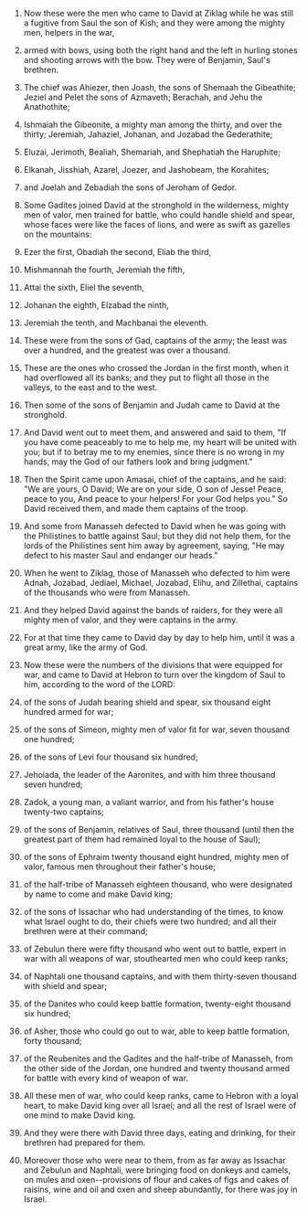 
1. Now these were the men who came to David at Ziklag while he was still a fugitive from Saul the son of Kish; and they were among the mighty men, helpers in the war,

2. armed with bows, using both the right hand and the left in hurling stones and shooting arrows with the bow. They were of Benjamin, Saul's brethren.

3. The chief was Ahiezer, then Joash, the sons of Shemaah the Gibeathite; Jeziel and Pelet the sons of Azmaveth; Berachah, and Jehu the Anathothite;

4. Ishmaiah the Gibeonite, a mighty man among the thirty, and over the thirty; Jeremiah, Jahaziel, Johanan, and Jozabad the Gederathite;

5. Eluzai, Jerimoth, Bealiah, Shemariah, and Shephatiah the Haruphite;

6. Elkanah, Jisshiah, Azarel, Joezer, and Jashobeam, the Korahites;

7. and Joelah and Zebadiah the sons of Jeroham of Gedor.

8. Some Gadites joined David at the stronghold in the wilderness, mighty men of valor, men trained for battle, who could handle shield and spear, whose faces were like the faces of lions, and were as swift as gazelles on the mountains:

9. Ezer the first, Obadiah the second, Eliab the third,

10. Mishmannah the fourth, Jeremiah the fifth,

11. Attai the sixth, Eliel the seventh,

12. Johanan the eighth, Elzabad the ninth,

13. Jeremiah the tenth, and Machbanai the eleventh.

14. These were from the sons of Gad, captains of the army; the least was over a hundred, and the greatest was over a thousand.

15. These are the ones who crossed the Jordan in the first month, when it had overflowed all its banks; and they put to flight all those in the valleys, to the east and to the west.

16. Then some of the sons of Benjamin and Judah came to David at the stronghold.

17. And David went out to meet them, and answered and said to them, "If you have come peaceably to me to help me, my heart will be united with you; but if to betray me to my enemies, since there is no wrong in my hands, may the God of our fathers look and bring judgment."

18. Then the Spirit came upon Amasai, chief of the captains, and he said: "We are yours, O David; We are on your side, O son of Jesse! Peace, peace to you, And peace to your helpers! For your God helps you." So David received them, and made them captains of the troop.

19. And some from Manasseh defected to David when he was going with the Philistines to battle against Saul; but they did not help them, for the lords of the Philistines sent him away by agreement, saying, "He may defect to his master Saul and endanger our heads."

20. When he went to Ziklag, those of Manasseh who defected to him were Adnah, Jozabad, Jediael, Michael, Jozabad, Elihu, and Zillethai, captains of the thousands who were from Manasseh.

21. And they helped David against the bands of raiders, for they were all mighty men of valor, and they were captains in the army.

22. For at that time they came to David day by day to help him, until it was a great army, like the army of God.

23. Now these were the numbers of the divisions that were equipped for war, and came to David at Hebron to turn over the kingdom of Saul to him, according to the word of the LORD:

24. of the sons of Judah bearing shield and spear, six thousand eight hundred armed for war;

25. of the sons of Simeon, mighty men of valor fit for war, seven thousand one hundred;

26. of the sons of Levi four thousand six hundred;

27. Jehoiada, the leader of the Aaronites, and with him three thousand seven hundred;

28. Zadok, a young man, a valiant warrior, and from his father's house twenty-two captains;

29. of the sons of Benjamin, relatives of Saul, three thousand (until then the greatest part of them had remained loyal to the house of Saul);

30. of the sons of Ephraim twenty thousand eight hundred, mighty men of valor, famous men throughout their father's house;

31. of the half-tribe of Manasseh eighteen thousand, who were designated by name to come and make David king;

32. of the sons of Issachar who had understanding of the times, to know what Israel ought to do, their chiefs were two hundred; and all their brethren were at their command;

33. of Zebulun there were fifty thousand who went out to battle, expert in war with all weapons of war, stouthearted men who could keep ranks;

34. of Naphtali one thousand captains, and with them thirty-seven thousand with shield and spear;

35. of the Danites who could keep battle formation, twenty-eight thousand six hundred;

36. of Asher, those who could go out to war, able to keep battle formation, forty thousand;

37. of the Reubenites and the Gadites and the half-tribe of Manasseh, from the other side of the Jordan, one hundred and twenty thousand armed for battle with every kind of weapon of war.

38. All these men of war, who could keep ranks, came to Hebron with a loyal heart, to make David king over all Israel; and all the rest of Israel were of one mind to make David king.

39. And they were there with David three days, eating and drinking, for their brethren had prepared for them.

40. Moreover those who were near to them, from as far away as Issachar and Zebulun and Naphtali, were bringing food on donkeys and camels, on mules and oxen--provisions of flour and cakes of figs and cakes of raisins, wine and oil and oxen and sheep abundantly, for there was joy in Israel.


